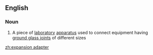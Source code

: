 ==English==

===Noun===
{{en-noun}}

# A piece of [[laboratory]] [[apparatus]] used to connect equipment having [[ground glass joint]]s of different sizes

[[zh:expansion adapter]]